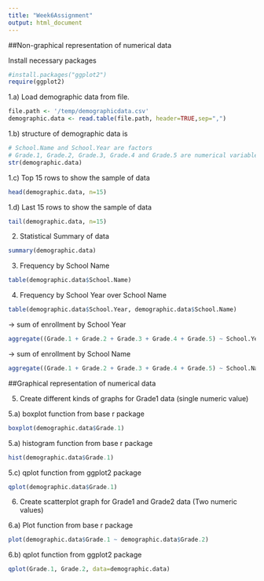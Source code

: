 ```yaml
---
title: "Week6Assignment"
output: html_document
---
```


##Non-graphical representation of numerical data

Install necessary packages
```r
#install.packages("ggplot2")
require(ggplot2)
```


1.a) Load demographic data from file. 

```r
file.path <- '/temp/demographicdata.csv'
demographic.data <- read.table(file.path, header=TRUE,sep=",")
```

1.b) structure of demographic data  is 

```r
# School.Name and School.Year are factors
# Grade.1, Grade.2, Grade.3, Grade.4 and Grade.5 are numerical variables.
str(demographic.data)
```

1.c) Top 15 rows to show the sample of data

```r
head(demographic.data, n=15)
```

1.d) Last 15 rows to show the sample of data

```r
tail(demographic.data, n=15)
```

2. Statistical Summary of data

```r
summary(demographic.data)
```


3. Frequency by School Name

```r
table(demographic.data$School.Name)
```

4. Frequency by School Year over School Name

```r
table(demographic.data$School.Year, demographic.data$School.Name)
```

-> sum of enrollment by School Year

```r
aggregate((Grade.1 + Grade.2 + Grade.3 + Grade.4 + Grade.5) ~ School.Year, data=demographic.data, sum)
```

-> sum of enrollment by  School Name

```r
aggregate((Grade.1 + Grade.2 + Grade.3 + Grade.4 + Grade.5) ~ School.Name, data=demographic.data, sum)
```

##Graphical representation of numerical data

5) Create different kinds of graphs for Grade1 data (single numeric value)

5.a) boxplot function from base r package

```r
boxplot(demographic.data$Grade.1)
```

5.a) histogram function from base r package

```r
hist(demographic.data$Grade.1)
```

5.c) qplot  function from ggplot2 package 

```r
qplot(demographic.data$Grade.1)
```

6) Create scatterplot graph for Grade1 and Grade2 data (Two numeric values)

6.a) Plot function from base r package

```r
plot(demographic.data$Grade.1 ~ demographic.data$Grade.2)
```

6.b) qplot function from ggplot2 package
```r
qplot(Grade.1, Grade.2, data=demographic.data)
```
